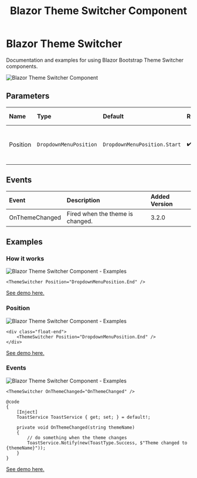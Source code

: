 ﻿---
title: Blazor Theme Switcher Component
description: Documentation and examples for using Blazor Bootstrap Theme Switcher components.
image: https://i.imgur.com/2eixWho.png

sidebar_label: Theme Switcher
sidebar_position: 28
---


# Blazor Theme Switcher

Documentation and examples for using Blazor Bootstrap Theme Switcher components.

<CarbonAd />

<img src="https://i.imgur.com/2eixWho.png" alt="Blazor Theme Switcher Component" />

## Parameters

| Name | Type | Default | Required | Description | Added Version |
|:--|:--|:--|:--|:--|:--|
| Position | `DropdownMenuPosition` | `DropdownMenuPosition.Start` | ✔️ | Gets or sets the dropdown menu position. | 3.2.0 |

## Events

| Event | Description | Added Version |
|:--|:--|:--|
| OnThemeChanged | Fired when the theme is changed. | 3.2.0 |

## Examples

### How it works

<img src="https://i.imgur.com/2eixWho.png" alt="Blazor Theme Switcher Component - Examples" />

```cshtml {} showLineNumbers
<ThemeSwitcher Position="DropdownMenuPosition.End" />
```

[See demo here.](https://demos.blazorbootstrap.com/theme-switcher#)

### Position

<img src="https://i.imgur.com/2eixWho.png" alt="Blazor Theme Switcher Component - Examples" />

```cshtml {1-3} showLineNumbers
<div class="float-end">
    <ThemeSwitcher Position="DropdownMenuPosition.End" />
</div>
```

[See demo here.](https://demos.blazorbootstrap.com/theme-switcher#position)

### Events

<img src="https://i.imgur.com/2eixWho.png" alt="Blazor Theme Switcher Component - Examples" />

```cshtml {1,8,9,12} showLineNumbers
<ThemeSwitcher OnThemeChanged="OnThemeChanged" />

@code
{
    [Inject]
    ToastService ToastService { get; set; } = default!;

    private void OnThemeChanged(string themeName)
    {
        // do something when the theme changes
        ToastService.Notify(new(ToastType.Success, $"Theme changed to {themeName}"));
    }
}

```

[See demo here.](https://demos.blazorbootstrap.com/theme-switcher#events)